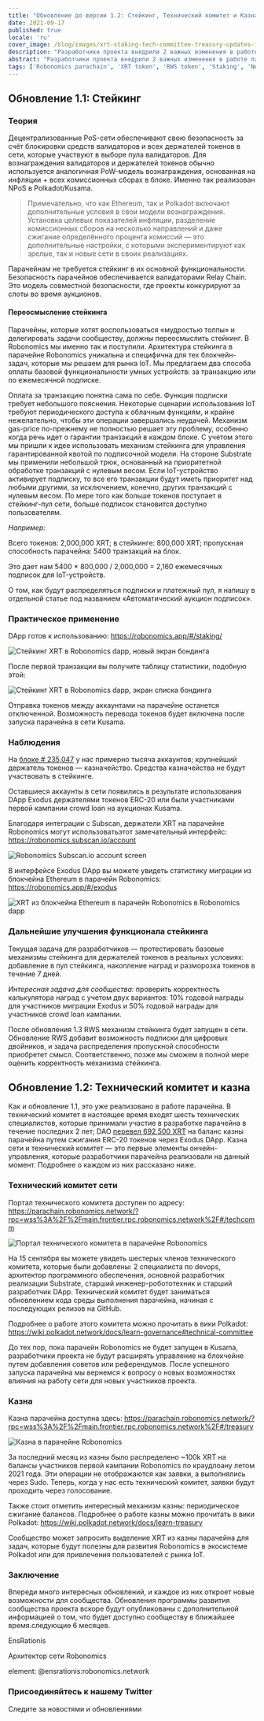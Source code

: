 ```yaml
---
title: "Обновление до версии 1.2: Стейкинг, Технический комитет и Казна"
date: 2021-09-17
published: true
locale: 'ru'
cover_image: /blog/images/xrt-staking-tech-committee-treasury-updates-1-2/113_Up_to_version_1_2_stakingtech_comm_treasury.jpg
description: "Разработчики проекта внедрили 2 важных изменения в работе парачейна Robonomics. Первое — это добавление стейкинга XRT, а второе — запуск первых механизмов управления на блокчейне."
abstract: "Разработчики проекта внедрили 2 важных изменения в работе парачейна Robonomics. Первое — это добавление стейкинга XRT, а второе — запуск первых механизмов управления на блокчейне."
tags: ['Robonomics parachain', 'XRT token', 'RWS token', 'Staking', 'New release']
---
```


## Обновление 1.1: Стейкинг

### Теория

Децентрализованные PoS-сети обеспечивают свою безопасность за счёт блокировки средств валидаторов и всех держателей токенов в сети, которые участвуют в выборе пула валидаторов. Для вознаграждения валидаторов и держателей токенов обычно используется аналогичная PoW-модель вознаграждения, основанная на инфляции + всех комиссионных сборах в блоке. Именно так реализован NPoS в Polkadot/Kusama.

> Примечательно, что как Ethereum, так и Polkadot включают дополнительные условия в свои модели вознаграждения. Установка целевых показателей инфляции, разделение комиссионных сборов на несколько направлений и даже сжигание определённого процента комиссий — это дополнительные настройки, с которыми экспериментируют как зрелые, так и новые сети в своих реализациях.

Парачейнам не требуется стейкинг в их основной функциональности. Безопасность парачейнов обеспечивается валидаторами Relay Chain. Это модель совместной безопасности, где проекты конкурируют за слоты во время аукционов.

#### Переосмысление стейкинга

Парачейны, которые хотят воспользоваться «мудростью толпы» и делегировать задачи сообществу, должны переосмыслить стейкинг. В Robonomics мы именно так и поступили. Архитектура стейкинга в парачейне Robonomics уникальна и специфична для тех блокчейн-задач, которые мы решаем для рынка IoT. Мы предлагаем два способа оплаты базовой функциональности умных устройств: за транзакцию или по ежемесячной подписке.

Оплата за транзакцию понятна сама по себе. Функция подписки требует небольшого пояснения. Некоторые сценарии использования IoT требуют периодического доступа к облачным функциям, и крайне нежелательно, чтобы эти операции завершались неудачей. Механизм gas-price по-прежнему не полностью решает эту проблему, особенно когда речь идет о гарантии транзакций в каждом блоке. С учетом этого мы пришли к идее использовать механизм стейкинга для управления гарантированной квотой по подписочной модели. На стороне Substrate мы применили небольшой трюк, основанный на приоритетной обработке транзакций с нулевым весом. Если IoT-устройство активирует подписку, то все его транзакции будут иметь приоритет над любыми другими, за исключением, конечно, других транзакций с нулевым весом. По мере того как больше токенов поступает в стейкинг-пул сети, больше подписок становится доступно пользователям.

<TextCard>

*Например:*

Всего токенов: 2,000,000 XRT;
в стейкинге: 800,000 XRT;
пропускная способность парачейна: 5400 транзакций на блок.

Это дает нам 5400 * 800,000 / 2,000,000 = 2,160 ежемесячных подписок для IoT-устройств.

</TextCard>

О том, как будут распределяться подписки и платежный пул, я напишу в отдельной статье под названием «Автоматический аукцион подписок».

### Практическое применение

DApp готов к использованию: https://robonomics.app/#/staking/

![Стейкинг XRT в Robonomics dapp, новый экран бондинга](/blog/images/xrt-staking-tech-committee-treasury-updates-1-2/image2.jpg)

После первой транзакции вы получите таблицу статистики, подобную этой:

![Стейкинг XRT в Robonomics dapp, экран списка бондинга](/blog/images/xrt-staking-tech-committee-treasury-updates-1-2/image4.jpg)

Отправка токенов между аккаунтами на парачейне останется отключенной. Возможность перевода токенов будет включена после запуска парачейна в сети Kusama.

### Наблюдения

На [блоке # 235,047](https://robonomics.subscan.io/block/235047) у нас примерно тысяча аккаунтов; крупнейший держатель токенов — казначейство. Средства казначейства не будут участвовать в стейкинге.

Оставшиеся аккаунты в сети появились в результате использования DApp Exodus держателями токенов ERC-20 или были участниками первой кампании crowd loan на аукционах Kusama.

Благодаря интеграции с Subscan, держатели XRT на парачейне Robonomics могут использоватьэтот замечательный интерфейс: https://robonomics.subscan.io/account

![Robonomics Subscan.io account screen](/blog/images/xrt-staking-tech-committee-treasury-updates-1-2/image3.jpg)

В интерфейсе Exodus DApp вы можете увидеть статистику миграции из блокчейна Ethereum в парачейн Robonomics: https://robonomics.app/#/exodus

![XRT из блокчейна Ethereum в парачейн Robonomics в Robonomics dapp](/blog/images/xrt-staking-tech-committee-treasury-updates-1-2/image6.jpg)

### Дальнейшие улучшения функционала стейкинга

Текущая задача для разработчиков — протестировать базовые механизмы стейкинга для держателей токенов в реальных условиях: добавление в пул стейкинга, накопление наград и разморозка токенов в течение 7 дней.

*Интересная задача для сообщества:* проверить корректность калькулятора наград с учетом двух вариантов: 10% годовой награды для участников миграции Exodus и 50% годовой награды для участников crowd loan кампании.

После обновления 1.3 RWS механизм стейкинга будет запущен в сети. Обновление RWS добавит возможность подписки для цифровых двойников, и задача распределения пропускной способности приобретет смысл. Соответственно, позже мы сможем в полной мере оценить корректность механизма стейкинга.

## Обновление 1.2: Технический комитет и казна

Как и обновление 1.1, это уже реализовано в работе парачейна. В технический комитет в настоящее время входят шесть технических специалистов, которые принимали участие в разработке парачейна в течение последних 2 лет; DAO [перевел 692,500 XRT](https://etherscan.io/tx/0x6b9a9cbe7d21badf565ebce0fb50b865da8f5f784899db5fb455d1b276d14acf) на баланс казны парачейна путем сжигания ERC-20 токенов через Exodus DApp. Казна сети и технический комитет — это первые элементы ончейн-управления, которые разработчики парачейна реализовали на данный момент. Подробнее о каждом из них рассказано ниже.

### Технический комитет сети

Портал технического комитета доступен по адресу: https://parachain.robonomics.network/?rpc=wss%3A%2F%2Fmain.frontier.rpc.robonomics.network%2F#/techcomm

![Портал технического комитета в парачейне Robonomics](/blog/images/xrt-staking-tech-committee-treasury-updates-1-2/image5.jpg)

На 15 сентября вы можете увидеть шестерых членов технического комитета, которые были добавлены: 2 специалиста по devops, архитектор программного обеспечения, основной разработчик реализации Substrate, старший инженер-робототехник и старший разработчик DApp.
Технический комитет будет заниматься обновлением кода среды выполнения парачейна, начиная с последующих релизов на GitHub.

Подробнее о работе этого комитета можно прочитать в вики Polkadot: https://wiki.polkadot.network/docs/learn-governance#technical-committee

До тех пор, пока парачейн Robonomics не будет запущен в Kusama, разработчики проекта не будут расширять управление на блокчейне путем добавления советов или референдумов. После успешного запуска парачейна мы вернемся к вопросу о новых возможностях влияния на работу сети для новых участников проекта.

### Казна

Казна парачейна доступна здесь: https://parachain.robonomics.network/?rpc=wss%3A%2F%2Fmain.frontier.rpc.robonomics.network%2F#/treasury

![Казна в парачейне Robonomics](/blog/images/xrt-staking-tech-committee-treasury-updates-1-2/image1.jpg)

За последний месяц из казны было распределено ~100k XRT на балансы участников первой кампании Robonomics по краудлоану летом 2021 года. Эти операции не отображаются как заявки, а выполнялись через Sudo. Теперь, когда у нас есть технический комитет, заявки будут проходить через голосование.

Также стоит отметить интересный механизм казны: периодическое сжигание балансов. Подробнее о работе казны можно прочитать в вики Polkadot: https://wiki.polkadot.network/docs/learn-treasury

Сообщество может запросить выделение XRT из казны парачейна для задач, которые будут полезны для развития Robonomics в экосистеме Polkadot или для привлечения пользователей с рынка IoT.

### Заключение

Впереди много интересных обновлений, и каждое из них откроет новые возможности для сообщества. Обновления программы развития сообщества проекта вскоре будут опубликованы с дополнительной информацией о том, что будет доступно сообществу в ближайшее время.следующие 6 месяцев.

<TextCard image="/avatars/Sergei-Lonshakov.jpg" back="transparent" imageSize="big">

EnsRationis

Архитектор сети Robonomics

element: @ensrationis:robonomics.network

</TextCard>


<TextCard icon="/icons/icon-notification.png" link="https://twitter.com/AIRA_Robonomics">

### Присоединяйтесь к нашему Twitter

Следите за новостями и обновлениями

</TextCard>